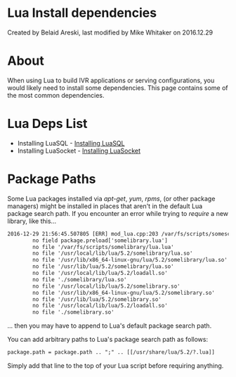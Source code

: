 
# Lua Install dependencies 

 Created by  Belaid Areski, last modified by  Mike Whitaker on 2016.12.29

# About

When using Lua to build IVR applications or serving configurations, you would likely need to install some dependencies. This page contains some of the most common dependencies.

# Lua Deps List

* Installing LuaSQL - [Installing LuaSQL](./Installing-LuaSQL_3965269.mdx#odbc)
* Installing LuaSocket - [Installing LuaSocket](./Installing-LuaSocket_3965256.mdx#-freeswitch--installing-luasocket-)

# Package Paths

Some Lua packages installed via _apt-get_, _yum_, _rpms_, (or other package managers) might be installed in places that aren't in the default Lua package search path. If you encounter an error while trying to _require_ a new library, like this...

```xml
2016-12-29 21:56:45.507805 [ERR] mod_lua.cpp:203 /var/fs/scripts/somescript.lua:1: module 'somelibrary.lua' not found:
        no field package.preload['somelibrary.lua']
        no file '/var/fs/scripts/somelibrary/lua.lua'
        no file '/usr/local/lib/lua/5.2/somelibrary/lua.so'
        no file '/usr/lib/x86_64-linux-gnu/lua/5.2/somelibrary/lua.so'
        no file '/usr/lib/lua/5.2/somelibrary/lua.so'
        no file '/usr/local/lib/lua/5.2/loadall.so'
        no file './somelibrary/lua.so'
        no file '/usr/local/lib/lua/5.2/somelibrary.so'
        no file '/usr/lib/x86_64-linux-gnu/lua/5.2/somelibrary.so'
        no file '/usr/lib/lua/5.2/somelibrary.so'
        no file '/usr/local/lib/lua/5.2/loadall.so'
        no file './somelibrary.so'


```

... then you may have to append to Lua's default package search path. 

You can add arbitrary paths to Lua's package search path as follows:

```xml
package.path = package.path .. ";" .. [[/usr/share/lua/5.2/?.lua]]
```

Simply add that line to the top of your Lua script before requiring anything.

  

